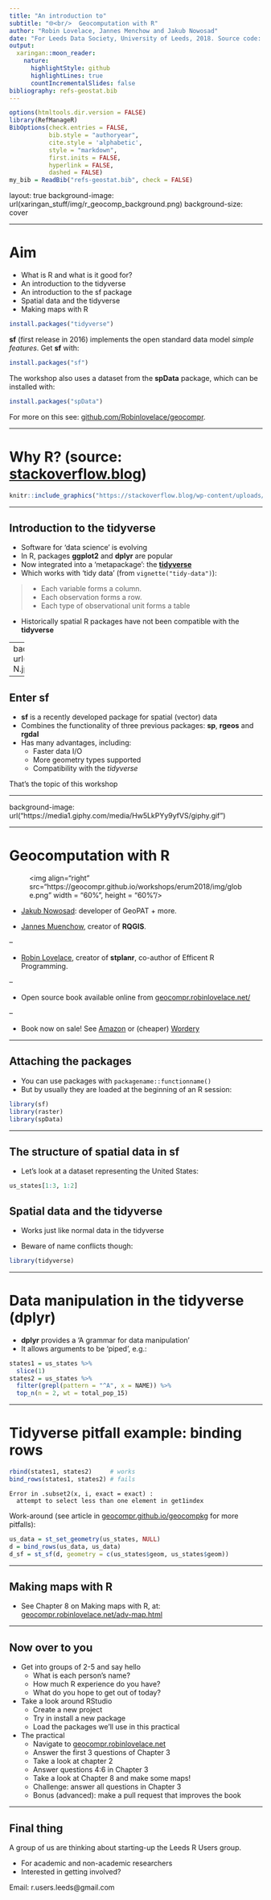 ```yaml
---
title: "An introduction to"
subtitle: "🌐<br/>  Geocomputation with R"
author: "Robin Lovelace, Jannes Menchow and Jakub Nowosad"
date: "For Leeds Data Society, University of Leeds, 2018. Source code: [github.com/geocompr/geocompkg](https://github.com/geocompr/geocompkg/) "
output:
  xaringan::moon_reader:
    nature:
      highlightStyle: github
      highlightLines: true
      countIncrementalSlides: false
bibliography: refs-geostat.bib
---
```


<!-- msg: Looks like I'll have a second change to demonstrate this code: 55% of people in the poll wanted sea level rise (SLR) to be the example dataset for the dplyr/sf integration workshop tomorrow. Watch this space -->
<!-- 14:15 - 15:00 - 45 minute talk  -->
<!-- Aims: show-off the book, provide overview, some useful things in it -->

```r
options(htmltools.dir.version = FALSE)
library(RefManageR)
BibOptions(check.entries = FALSE, 
           bib.style = "authoryear", 
           cite.style = 'alphabetic', 
           style = "markdown",
           first.inits = FALSE,
           hyperlink = FALSE, 
           dashed = FALSE)
my_bib = ReadBib("refs-geostat.bib", check = FALSE)
```


layout: true
background-image: url(xaringan_stuff/img/r_geocomp_background.png)
background-size: cover

---

# Aim

- What is R and what is it good for?
- An introduction to the tidyverse
- An introduction to the sf package
- Spatial data and the tidyverse
- Making maps with R


```r
install.packages("tidyverse")
```

**sf** (first release in 2016) implements the open standard data model *simple features*. Get **sf** with:

```r
install.packages("sf")
```

The workshop also uses a dataset from the **spData** package, which can be installed with:

```r
install.packages("spData")
```

For more on this see: [github.com/Robinlovelace/geocompr](https://github.com/Robinlovelace/geocompr). 

---

# Why R? (source: [stackoverflow.blog](https://stackoverflow.blog/2017/10/10/impressive-growth-r/))

```r
knitr::include_graphics("https://stackoverflow.blog/wp-content/uploads/2017/10/tag_growth_scatter-1-771x675.png")
```

---

## Introduction to the tidyverse

- Software for 'data science' is evolving
- In R, packages **ggplot2** and **dplyr** are popular
- Now integrated into a 'metapackage': the [**tidyverse**](https://www.tidyverse.org/)
- Which works with 'tidy data' (from `vignette("tidy-data")`):


>    - Each variable forms a column.
>    - Each observation forms a row.
>    - Each type of observational unit forms a table

- Historically spatial R packages have not been compatible with the **tidyverse**

---
background-image: url("https://pbs.twimg.com/media/CvzEQcfWIAAIs-N.jpg")
background-size: cover

---

## Enter sf

- **sf** is a recently developed package for spatial (vector) data
- Combines the functionality of three previous packages: **sp**, **rgeos** and **rgdal**
- Has many advantages, including:
    - Faster data I/O
    - More geometry types supported
    - Compatibility with the *tidyverse*
    
That's the topic of this workshop

---

background-image: url("https://media1.giphy.com/media/Hw5LkPYy9yfVS/giphy.gif")

---


# Geocomputation with R

<figure>
<img align="right" src="https://geocompr.github.io/workshops/erum2018/img/globe.png" width = "60%", height = "60%"/>
</figure>

- [Jakub Nowosad](https://nowosad.github.io/): developer of GeoPAT + more.

- [Jannes Muenchow](http://www.geographie.uni-jena.de/en/Muenchow.html), creator of **RQGIS**. 

--

- [Robin Lovelace](https://www.robinlovelace.net/), creator of **stplanr**, co-author of Efficent R Programming. 

--

- Open source book available online from [geocompr.robinlovelace.net/](https://geocompr.robinlovelace.net/)

--

- Book now on sale! See [Amazon](https://www.amazon.co.uk/Geocomputation-Chapman-Hall-Robin-Lovelace/dp/1138304514/ref=sr_1_1?ie=UTF8&qid=1543422522&sr=8-1&keywords=geocomputation+with+r) or (cheaper) [Wordery](https://wordery.com/geocomputation-with-r-robin-lovelace-9781138304512)

---

## Attaching the packages

- You can use packages with `packagename::functionname()`
- But by usually they are loaded at the beginning of an R session:


```r
library(sf)
library(raster)
library(spData)
```

---

## The structure of spatial data in sf

- Let's look at a dataset representing the United States:

```r
us_states[1:3, 1:2]
```

## Spatial data and the tidyverse

- Works just like normal data in the tidyverse

- Beware of name conflicts though:

```r
library(tidyverse)
```

---

# Data manipulation in the tidyverse (dplyr)

- **dplyr** provides a 'A grammar for data manipulation'
- It allows arguments to be 'piped', e.g.:

```r
states1 = us_states %>%
  slice(1)
states2 = us_states %>% 
  filter(grepl(pattern = "^A", x = NAME)) %>% 
  top_n(n = 2, wt = total_pop_15)
```


---

# Tidyverse pitfall example: binding rows


```r
rbind(states1, states2)     # works
bind_rows(states1, states2) # fails
```

```
Error in .subset2(x, i, exact = exact) : 
  attempt to select less than one element in get1index
```

Work-around (see article in [geocompr.github.io/geocompkg](https://geocompr.github.io/geocompkg/articles/tidyverse-pitfalls.html) for more pitfalls):

```r
us_data = st_set_geometry(us_states, NULL)
d = bind_rows(us_data, us_data)
d_sf = st_sf(d, geometry = c(us_states$geom, us_states$geom))
```

---


## Making maps with R

- See Chapter 8 on Making maps with R, at: [geocompr.robinlovelace.net/adv-map.html](https://geocompr.robinlovelace.net/adv-map.html)


---

## Now over to you

- Get into groups of 2-5 and say hello
  - What is each person's name?
  - How much R experience do you have?
  - What do you hope to get out of today?

- Take a look around RStudio
  - Create a new project
  - Try in install a new package
  - Load the packages we'll use in this practical

- The practical
  - Navigate to [geocompr.robinlovelace.net](https://geocompr.robinlovelace.net/adv-map.html)
  - Answer the first 3 questions of Chapter 3
  - Take a look at chapter 2
  - Answer questions 4:6 in Chapter 3
  - Take a look at Chapter 8 and make some maps!
  - Challenge: answer all questions in Chapter 3
  - Bonus (advanced): make a pull request that improves the book
  
---
  
## Final thing

A group of us are thinking about starting-up the Leeds R Users group.

- For academic and non-academic researchers
- Interested in getting involved?

Email: r.users.leeds@gmail.com
  

